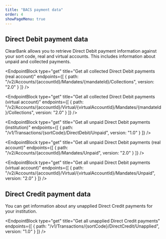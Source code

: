 ```yaml
---
title: "BACS payment data"
order: 4
showPageMenu: true
---
```



## Direct Debit payment data

ClearBank allows you to retrieve Direct Debit payment information against your sort code, real and virtual accounts.
This includes information about unpaid and collected payments.

<EndpointBlock
  type="get"
  title="Get all collected Direct Debit payments (real account)"
  endpoints={[
    {
      path: "/v2/Accounts/{accountId}/Mandates/{mandateId}/Collections",
      version: "2.0"
    }
  ]}
/>

<EndpointBlock
  type="get"
  title="Get all collected Direct Debit payments (virtual account)"
  endpoints={[
    {
      path: "/v2/Accounts/{accountId}/Virtual/{virtualAccountId}/Mandates/{mandateId}/Collections",
      version: "2.0"
    }
  ]}
/>

<EndpointBlock
  type="get"
  title="Get all unpaid Direct Debit payments (institution)"
  endpoints={[
    {
      path: "/v1/Transactions/{sortCode}/DirectDebit/Unpaid",
      version: "1.0"
    }
  ]}
/>

<EndpointBlock
  type="get"
  title="Get all unpaid Direct Debit payments (real account)"
  endpoints={[
    {
      path: "/v2/Accounts/{accountId}/Mandates/Unpaid",
      version: "2.0"
    }
  ]}
/>

<EndpointBlock
  type="get"
  title="Get all unpaid Direct Debit payments (virtual account)"
  endpoints={[
    {
      path: "/v2/Accounts/{accountId}/Virtual/{virtualAccountId}/Mandates/Unpaid",
      version: "2.0"
    }
  ]}
/>

## Direct Credit payment data

You can get information about any unapplied Direct Credit payments for your institution.

<EndpointBlock
  type="get"
  title="Get all unapplied Direct Credit payments"
  endpoints={[
    {
      path: "/v1/Transactions/{sortCode}/DirectCredit/Unapplied",
      version: "1.0"
    }
  ]}
/>